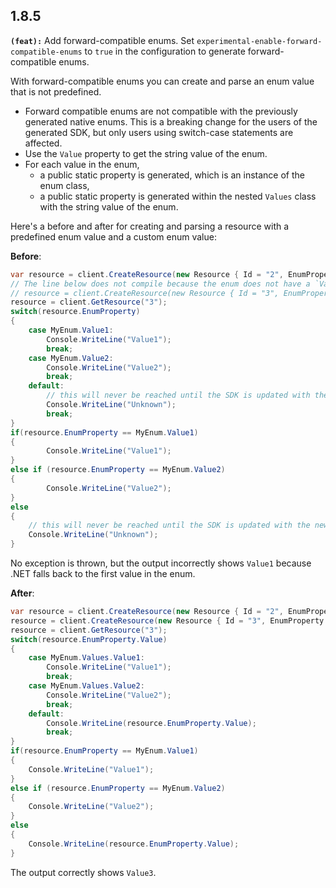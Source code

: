 ## 1.8.5

**`(feat):`** Add forward-compatible enums.
Set `experimental-enable-forward-compatible-enums` to `true` in the configuration to generate forward-compatible enums.

With forward-compatible enums you can create and parse an enum value that is not predefined.

- Forward compatible enums are not compatible with the previously generated native enums.
  This is a breaking change for the users of the generated SDK, but only users using switch-case statements are affected.
- Use the `Value` property to get the string value of the enum.
- For each value in the enum,
  - a public static property is generated, which is an instance of the enum class,
  - a public static property is generated within the nested `Values` class with the string value of the enum.

Here's a before and after for creating and parsing a resource with a predefined enum value and a custom enum value:

**Before**:

```csharp
var resource = client.CreateResource(new Resource { Id = "2", EnumProperty = MyEnum.Value2 } );
// The line below does not compile because the enum does not have a `Value3` value.
// resource = client.CreateResource(new Resource { Id = "3", EnumProperty = MyEnum.Value3 } );
resource = client.GetResource("3");
switch(resource.EnumProperty)
{
    case MyEnum.Value1:
        Console.WriteLine("Value1");
        break;
    case MyEnum.Value2:
        Console.WriteLine("Value2");
        break;
    default:
        // this will never be reached until the SDK is updated with the new enum value
        Console.WriteLine("Unknown");
        break;
}
if(resource.EnumProperty == MyEnum.Value1)
{
        Console.WriteLine("Value1");
}
else if (resource.EnumProperty == MyEnum.Value2)
{
        Console.WriteLine("Value2");
}
else
{
    // this will never be reached until the SDK is updated with the new enum value
    Console.WriteLine("Unknown");
}
```

No exception is thrown, but the output incorrectly shows `Value1` because .NET falls back to the first value in the enum.

**After**:

```csharp
var resource = client.CreateResource(new Resource { Id = "2", EnumProperty = MyEnum.Value2 } );
resource = client.CreateResource(new Resource { Id = "3", EnumProperty = MyEnum.Custom("value3") } );
resource = client.GetResource("3");
switch(resource.EnumProperty.Value)
{
    case MyEnum.Values.Value1:
        Console.WriteLine("Value1");
        break;
    case MyEnum.Values.Value2:
        Console.WriteLine("Value2");
        break;
    default:
        Console.WriteLine(resource.EnumProperty.Value);
        break;
}
if(resource.EnumProperty == MyEnum.Value1)
{
    Console.WriteLine("Value1");
}
else if (resource.EnumProperty == MyEnum.Value2)
{
    Console.WriteLine("Value2");
}
else
{
    Console.WriteLine(resource.EnumProperty.Value);
}
```

The output correctly shows `Value3`.
